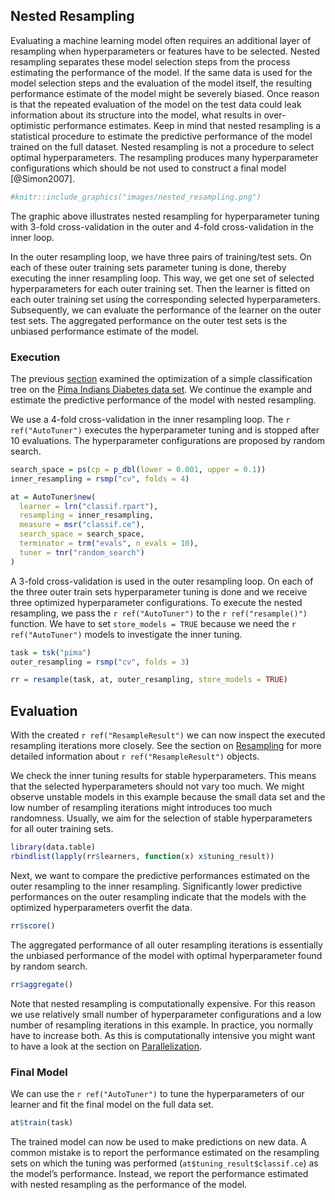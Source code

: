 ## Nested Resampling {#nested-resampling}

Evaluating a machine learning model often requires an additional layer of resampling when hyperparameters or features have to be selected.
Nested resampling separates these model selection steps from the process estimating the performance of the model.
If the same data is used for the model selection steps and the evaluation of the model itself, the resulting performance estimate of the model might be severely biased.
Once reason is that the repeated evaluation of the model on the test data could leak information about its structure into the model, what results in over-optimistic performance estimates.
Keep in mind that nested resampling is a statistical procedure to estimate the predictive performance of the model trained on the full dataset.
Nested resampling is not a procedure to select optimal hyperparameters.
The resampling produces many hyperparameter configurations which should be not used to construct a final model [@Simon2007].
```r
#knitr::include_graphics("images/nested_resampling.png")
```

The graphic above illustrates nested resampling for hyperparameter tuning with 3-fold cross-validation in the outer and 4-fold cross-validation in the inner loop.

In the outer resampling loop, we have three pairs of training/test sets.
On each of these outer training sets parameter tuning is done, thereby executing the inner resampling loop.
This way, we get one set of selected hyperparameters for each outer training set.
Then the learner is fitted on each outer training set using the corresponding selected hyperparameters.
Subsequently, we can evaluate the performance of the learner on the outer test sets.
The aggregated performance on the outer test sets is the unbiased performance estimate of the model.

### Execution {#nested-resamp-exec}

The previous [section](#tuning) examined the optimization of a simple classification tree on the [Pima Indians Diabetes data set](https://mlr3.mlr-org.com/reference/mlr_tasks_pima.html).
We continue the example and estimate the predictive performance of the model with nested resampling.

We use a 4-fold cross-validation in the inner resampling loop.
The `r ref("AutoTuner")` executes the hyperparameter tuning and is stopped after 10 evaluations.
The hyperparameter configurations are proposed by random search.
```r
search_space = ps(cp = p_dbl(lower = 0.001, upper = 0.1))
inner_resampling = rsmp("cv", folds = 4)

at = AutoTuner$new(
  learner = lrn("classif.rpart"),
  resampling = inner_resampling,
  measure = msr("classif.ce"),
  search_space = search_space,
  terminator = trm("evals", n_evals = 10),
  tuner = tnr("random_search")
)
```

A 3-fold cross-validation is used in the outer resampling loop.
On each of the three outer train sets hyperparameter tuning is done and we receive three optimized hyperparameter configurations.
To execute the nested resampling, we pass the `r ref("AutoTuner")` to the `r ref("resample()")` function.
We have to set `store_models = TRUE` because we need the `r ref("AutoTuner")` models to investigate the inner tuning.
```r
task = tsk("pima")
outer_resampling = rsmp("cv", folds = 3)

rr = resample(task, at, outer_resampling, store_models = TRUE)
```

## Evaluation {#nested-resamp-eval}

With the created `r ref("ResampleResult")` we can now inspect the executed resampling iterations more closely.
See the section on [Resampling](#resampling) for more detailed information about `r ref("ResampleResult")` objects.

We check the inner tuning results for stable hyperparameters.
This means that the selected hyperparameters should not vary too much.
We might observe unstable models in this example because the small data set and the low number of resampling iterations might introduces too much randomness.
Usually, we aim for the selection of stable hyperparameters for all outer training sets.
```r
library(data.table)
rbindlist(lapply(rr$learners, function(x) x$tuning_result))
```

Next, we want to compare the predictive performances estimated on the outer resampling to the inner resampling.
Significantly lower predictive performances on the outer resampling indicate that the models with the optimized hyperparameters overfit the data.
```r
rr$score()
```

The aggregated performance of all outer resampling iterations is essentially the unbiased performance of the model with optimal hyperparameter found by random search.
```r
rr$aggregate()
```

Note that nested resampling is computationally expensive.
For this reason we use relatively small number of hyperparameter configurations and a low number of resampling iterations in this example.
In practice, you normally have to increase both.
As this is computationally intensive you might want to have a look at the section on [Parallelization](#parallelization).

### Final Model

We can use the `r ref("AutoTuner")` to tune the hyperparameters of our learner and fit the final model on the full data set.

```r
at$train(task)
```

The trained model can now be used to make predictions on new data.
A common mistake is to report the performance estimated on the resampling sets on which the tuning was performed (`at$tuning_result$classif.ce`) as the model's performance.
Instead, we report the performance estimated with nested resampling as the performance of the model.
